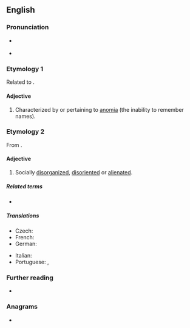 ==English==

===Pronunciation===
* {{a|UK}} {{IPA|en|/əˈnɒm.ɪk/|/əˈnəʊ.mɪk/}}
* {{a|US}} {{IPA|en|/əˈnɑm.ɪk/|/əˈnoʊ.mɪk/}}

===Etymology 1===
Related to {{m|en|anomia}}.

====Adjective====
{{en-adj}}

# {{lb|en|neurology}} Characterized by or pertaining to [[anomia]] (the inability to remember names).

===Etymology 2===
{{root|en|ine-pro|*nem-}}
From {{af|en|anomie|-ic}}.

====Adjective====
{{en-adj}}

# {{lb|en|sociology}} Socially [[disorganized]], [[disoriented]] or [[alienated]].

=====Related terms=====
* {{l|en|anomie}}

=====Translations=====
{{trans-top|socially disorganized, disoriented or alienated}}
* Czech: {{t|cs|anomický|m}}
* French: {{t+|fr|anomique}}
* German: {{t+|de|anomisch}}
{{trans-mid}}
* Italian: {{t|it|anomico}}
* Portuguese: {{t+|pt|anómico}} {{qualifier|Portugal}}, {{t+|pt|anômico}} {{qualifier|Brazil}}
{{trans-bottom}}

===Further reading===
* {{R:Lexico}}

===Anagrams===
* {{anagrams|en|a=acimno|Camino|MINOCA|Monica|anicom|camion|conima|manioc}}